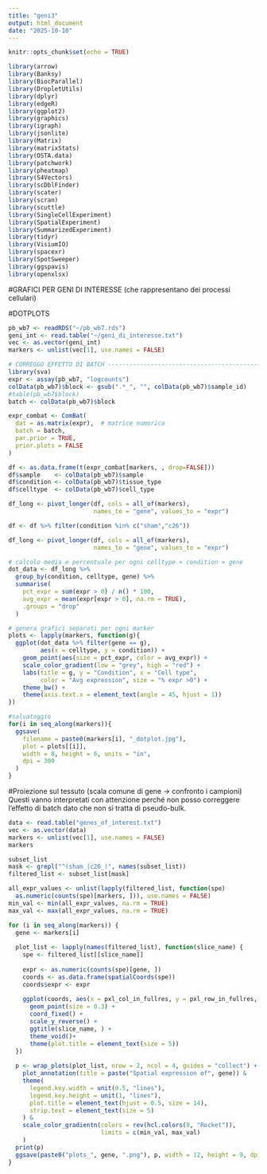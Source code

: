 ```yaml
---
title: "geni3"
output: html_document
date: "2025-10-10"
---
```


```r
knitr::opts_chunk$set(echo = TRUE)
```


```r
library(arrow)
library(Banksy)
library(BiocParallel)
library(DropletUtils)
library(dplyr)
library(edgeR)
library(ggplot2)
library(graphics)
library(igraph)
library(jsonlite)
library(Matrix)
library(matrixStats)
library(OSTA.data)
library(patchwork)
library(pheatmap)
library(S4Vectors)
library(scDblFinder)
library(scater)
library(scran)
library(scuttle)
library(SingleCellExperiment)
library(SpatialExperiment)
library(SummarizedExperiment)
library(tidyr)
library(VisiumIO)
library(spacexr)
library(SpotSweeper)
library(ggspavis)
library(openxlsx)
```


#GRAFICI PER GENI DI INTERESSE (che rappresentano dei processi cellulari)

#DOTPLOTS
```r
pb_wb7 <- readRDS("~/pb_wb7.rds")
geni_int <- read.table("~/geni_di_interesse.txt")
vec <- as.vector(geni_int)
markers <- unlist(vec[1], use.names = FALSE)

# CORREGGO EFFETTO DI BATCH ------------------------------------------------------------------------
library(sva)
expr <- assay(pb_wb7, "logcounts") 
colData(pb_wb7)$block <- gsub(".*_", "", colData(pb_wb7)$sample_id)
#table(pb_wb7$block)
batch <- colData(pb_wb7)$block

expr_combat <- ComBat(
  dat = as.matrix(expr),  # matrice numerica
  batch = batch,
  par.prior = TRUE,
  prior.plots = FALSE
)

df <- as.data.frame(t(expr_combat[markers, , drop=FALSE])) 
df$sample    <- colData(pb_wb7)$sample
df$condition <- colData(pb_wb7)$tissue_type
df$celltype  <- colData(pb_wb7)$cell_type

df_long <- pivot_longer(df, cols = all_of(markers),
                        names_to = "gene", values_to = "expr")

df <- df %>% filter(condition %in% c("sham","c26"))

df_long <- pivot_longer(df, cols = all_of(markers),
                        names_to = "gene", values_to = "expr")

# calcolo media e percentuale per ogni celltype × condition × gene
dot_data <- df_long %>%
  group_by(condition, celltype, gene) %>%
  summarise(
    pct_expr = sum(expr > 0) / n() * 100,
    avg_expr = mean(expr[expr > 0], na.rm = TRUE),
    .groups = "drop"
  )

# genera grafici separati per ogni marker
plots <- lapply(markers, function(g){
  ggplot(dot_data %>% filter(gene == g),
         aes(x = celltype, y = condition)) +
    geom_point(aes(size = pct_expr, color = avg_expr)) +
    scale_color_gradient(low = "grey", high = "red") +
    labs(title = g, y = "Condition", x = "Cell type",
         color = "Avg expression", size = "% expr >0") +
    theme_bw() +
    theme(axis.text.x = element_text(angle = 45, hjust = 1))
})

#salvataggio
for(i in seq_along(markers)){
  ggsave(
    filename = paste0(markers[i], "_dotplot.jpg"),  
    plot = plots[[i]],                               
    width = 8, height = 6, units = "in",            
    dpi = 300                                       
  )
}

```

#Proiezione sul tessuto (scala comune di gene -> confronto i campioni)
Questi vanno interpretati con attenzione perché non posso correggere
l'effetto di batch dato che non si tratta di pseudo-bulk.
```r
data <- read.table("genes_of_interest.txt")
vec <- as.vector(data)
markers <- unlist(vec[1], use.names = FALSE)
markers

subset_list
mask <- grepl("^(sham_|c26_)", names(subset_list))
filtered_list <- subset_list[mask]

all_expr_values <- unlist(lapply(filtered_list, function(spe)
  as.numeric(counts(spe)[markers, ])), use.names = FALSE)
min_val <- min(all_expr_values, na.rm = TRUE)
max_val <- max(all_expr_values, na.rm = TRUE)

for (i in seq_along(markers)) {
  gene <- markers[i]
  
  plot_list <- lapply(names(filtered_list), function(slice_name) {
    spe <- filtered_list[[slice_name]]
    
    expr <- as.numeric(counts(spe)[gene, ])
    coords <- as.data.frame(spatialCoords(spe))
    coords$expr <- expr
    
    ggplot(coords, aes(x = pxl_col_in_fullres, y = pxl_row_in_fullres, color = expr)) +
      geom_point(size = 0.3) +
      coord_fixed() +
      scale_y_reverse() +
      ggtitle(slice_name, ) +
      theme_void()+
      theme(plot.title = element_text(size = 5))
  })
  
  p <- wrap_plots(plot_list, nrow = 2, ncol = 4, guides = "collect") +
    plot_annotation(title = paste("Spatial expression of", gene)) &
    theme(
      legend.key.width = unit(0.5, "lines"),
      legend.key.height = unit(1, "lines"),
      plot.title = element_text(hjust = 0.5, size = 14),
      strip.text = element_text(size = 5)
    ) &
    scale_color_gradientn(colors = rev(hcl.colors(9, "Rocket")), 
                          limits = c(min_val, max_val)
    )
  print(p)
  ggsave(paste0("plots_", gene, ".png"), p, width = 12, height = 9, dpi = 300)
}

```




